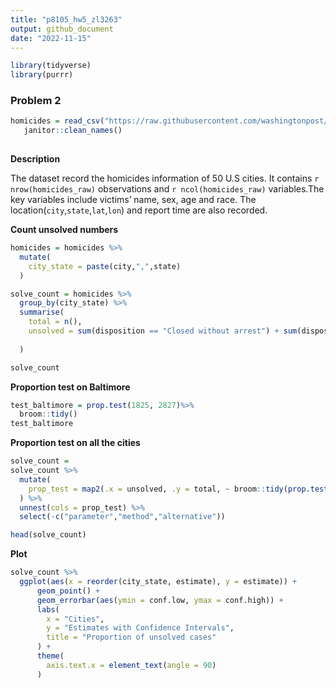 ```yaml
---
title: "p8105_hw5_zl3263"
output: github_document
date: "2022-11-15"
---
```


```r
library(tidyverse)
library(purrr)
```

### Problem 2

```r
homicides = read_csv("https://raw.githubusercontent.com/washingtonpost/data-homicides/master/homicide-data.csv")%>%
   janitor::clean_names()
  
```

**Description**

The dataset record the homicides  information of 50 U.S cities. It contains `r nrow(homicides_raw)` observations and `r ncol(homicides_raw)` variables.The key variables include victims' name, sex, age and race. The location(`city`,`state`,`lat`,`lon`) and report time are also recorded.

**Count unsolved numbers**

```r
homicides = homicides %>%
  mutate(
    city_state = paste(city,",",state)
  )

solve_count = homicides %>%
  group_by(city_state) %>%
  summarise(
    total = n(),
    unsolved = sum(disposition == "Closed without arrest") + sum(disposition == "Open/No arrest")
    
  )

solve_count
```
**Proportion test on Baltimore**

```r
test_baltimore = prop.test(1825, 2827)%>%
  broom::tidy()
test_baltimore
```
**Proportion test on all the cities**

```r
solve_count = 
solve_count %>%
  mutate(
    prop_test = map2(.x = unsolved, .y = total, ~ broom::tidy(prop.test(.x, .y)))
  ) %>%
  unnest(cols = prop_test) %>%
  select(-c("parameter","method","alternative"))

head(solve_count)
```

**Plot**
```r
solve_count %>%
  ggplot(aes(x = reorder(city_state, estimate), y = estimate)) +
	  geom_point() +
	  geom_errorbar(aes(ymin = conf.low, ymax = conf.high)) +
	  labs(
	  	x = "Cities",
	  	y = "Estimates with Confidence Intervals",
	  	title = "Proportion of unsolved cases"
	  ) +
	  theme(
	  	axis.text.x = element_text(angle = 90)
	  )

  
```

